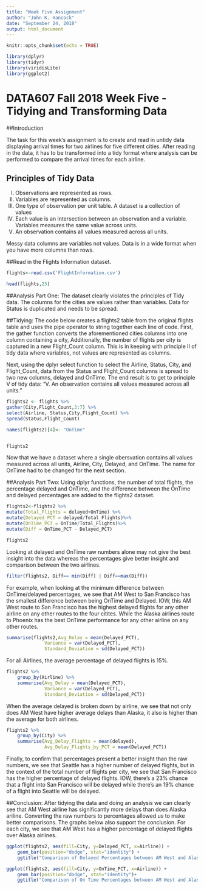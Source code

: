 ```yaml
---
title: "Week Five Assignment"
author: "John K. Hancock"
date: "September 24, 2018"
output: html_document
---
```


```r
knitr::opts_chunk$set(echo = TRUE)
```

```r
library(dplyr)
library(tidyr)
library(viridisLite)
library(ggplot2)
```

# DATA607 Fall 2018 Week Five - Tidying and Transforming Data

##Introduction

The task for this week's assignment is to create and read in untidy data displaying arrival times for two airlines for five different cities.  After reading in the data, it has to be transformed into a tidy format where analysis can be performed to compare the arrival times for each airline. 

## Principles of Tidy Data
I.   Observations are represented as rows. 
II.  Variables are represented as columns. 
III. One type of observation per unit table. A dataset is a collection of values
IV.  Each value is an intersection between an observation and a variable. Variables measures the same value across units. 
V.   An observation contains all values measured across all units. 

Messy data columns are variables not values. Data is in a wide format when you have more columns than rows. 

##Read in the Flights Information dataset.

```r
flights<-read.csv('FlightInformation.csv')

```

```r
head(flights,25)
```
##Analysis Part One:
The dataset clearly violates the principles of Tidy data.  The columns for the cities are values rather than variables. Data for Status is duplicated and needs to be spread.

##Tidying:
The code below creates a flights2 table from the original flights table and uses the pipe operator to string together each line of code.  First, the gather function converts the aforementioned cities columns into one column containing a city, Additionally, the number of flights per city is captured in a new Flight_Count column. This is in keeping with principle II of tidy data where variables, not values are represented as columns.

Next, using the dplyr select function to select the Airline, Status, City, and Flight_Count, data from the Status and Flight_Count columns is spread to two new columns, delayed and OnTime. The end result is to get to principle V of tidy data: "V.   An observation contains all values measured across all units. "


```r
flights2 <- flights %>% 
gather(City,Flight_Count,3:7) %>% 
select(Airline, Status,City,Flight_Count) %>% 
spread(Status,Flight_Count)

names(flights2)[4]<- "OnTime" 


flights2
```

Now that we have a dataset where a single obersvation contains all values measured across all units, Airline, City, Delayed, and OnTime. The name for OnTime had to be changed for the next section.

##Analysis Part Two:
Using dplyr functions, the number of total flights, the percentage delayed and OnTime, and the difference between the OnTime and delayed percentages are added to the flights2 dataset.

```r
flights2<-flights2 %>% 
mutate(Total_Flights = delayed+OnTime) %>%      
mutate(Delayed_PCT = delayed/Total_Flights)%>% 
mutate(OnTime_PCT = OnTime/Total_Flights)%>% 
mutate(Diff = OnTime_PCT - Delayed_PCT)

flights2


```
Looking at delayed and OnTime raw numbers alone may not give the best insight into the data whereas the percentages give better insight and comparison between the two airlines.

```r
filter(flights2, Diff== min(Diff) | Diff==max(Diff))
```
For example, when looking at the minimum difference between OnTime/delayed percentages, we see that AM West to San Francisco has the smallest difference between being OnTime and Delayed.  IOW, this AM West route to San Francisco has the highest delayed flights for any other airline on any other routes to the four citites.  While the Alaska airlines route to Phoenix has the best OnTime performance for any other airline on any other routes.


```r
summarise(flights2,Avg_Delay = mean(Delayed_PCT), 
              Variance = var(Delayed_PCT),
              Standard_Deviation = sd(Delayed_PCT))
```
For all Airlines, the average percentage of delayed flights is 15%. 

```r
flights2 %>% 
    group_by(Airline) %>% 
    summarise(Avg_Delay = mean(Delayed_PCT), 
              Variance = var(Delayed_PCT),
              Standard_Deviation = sd(Delayed_PCT))
```
When the average delayed is broken down by airline, we see that not only does AM West have higher average delays than Alaska, it also is higher than the average for both airlines. 

```r
flights2 %>% 
    group_by(City) %>% 
    summarise(Avg_Delay_Flights = mean(delayed), 
              Avg_Delay_Flights_by_PCT = mean(Delayed_PCT))
```
Finally, to confirm that percentages present a better insight than the raw numbers, we see that Seattle has a higher number of delayed flights, but in the context of the total number of flights per city, we see that San Francisco has the higher percentage of delayed flights.  IOW, there's a 23% chance that a flight into San Francisco will be delayed while there's an 19% chance of a flight into Seattle will be delayed. 


##Conclusion:
After tidying the data and doing an analysis we can clearly see that AM West airline has significantly more delays than does Alaska ariline. Converting the raw numbers to percentages allowed us to make better comparisons. The graphs below also support the conclusion. For each city, we see that AM West has a higher percentage of delayed flights over Alaska airlines.

```r
ggplot(flights2, aes(fill=City, y=Delayed_PCT, x=Airline)) + 
    geom_bar(position="dodge", stat="identity") +
    ggtitle("Comparison of Delayed Percentages between AM West and Alaska")

```

```r
ggplot(flights2, aes(fill=City, y=OnTime_PCT, x=Airline)) + 
    geom_bar(position="dodge", stat="identity")+
    ggtitle("Comparison of On Time Percentages between AM West and Alaska")
```

